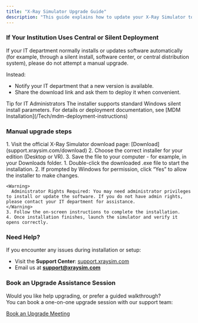 ```yaml
---
title: "X-Ray Simulator Upgrade Guide"
description: "This guide explains how to update your X-Ray Simulator to the latest version. The process is simple, but please read the notes below carefully - especially if your computer is managed by your institution’s IT department."
---
```


### If Your Institution Uses Central or Silent Deployment

If your IT department normally installs or updates software automatically (for example, through a silent install, software center, or central distribution system), please do not attempt a manual upgrade.

Instead:

- Notify your IT department that a new version is available.
- Share the download link and ask them to deploy it when convenient.

<Note>
  Tip for IT Administrators The installer supports standard Windows silent install parameters. For details or deployment documentation, see [MDM Installation](/Tech/mdm-deployment-instructions)
</Note>

### Manual upgrade steps

<Steps>
  <Step title="Step 1: Download the Installer">
    1. Visit the official X-Ray Simulator download page: [Download](support.xraysim.com/download)
    2. Choose the correct installer for your edition (Desktop or VR).
    3. Save the file to your computer - for example, in your Downloads folder.
  </Step>
  <Step title="Step 2: Run the Installer">
    1. Double-click the downloaded .exe file to start the installation.
    2. If prompted by Windows for permission, click “Yes” to allow the installer to make changes.

    <Warning>
      Administrator Rights Required: You may need administrator privileges to install or update the software. If you do not have admin rights, please contact your IT department for assistance.
    </Warning>
    3. Follow the on-screen instructions to complete the installation.
    4. Once installation finishes, launch the simulator and verify it opens correctly.
  </Step>
</Steps>

### Need Help?

If you encounter any issues during installation or setup:

- Visit the **Support Center**: [support.xraysim.com](http://support.xraysim.com)
- Email us at [**support@xraysim.com**](mailto:support@xraysim.com)

### Book an Upgrade Assistance Session

Would you like help upgrading, or prefer a guided walkthrough?\
You can book a one-on-one upgrade session with our support team:

[Book an Upgrade Meeting](https://meetings-eu1.hubspot.com/anders-winter/assisted-upgrade-for-x-ray-simulator-staff-support)